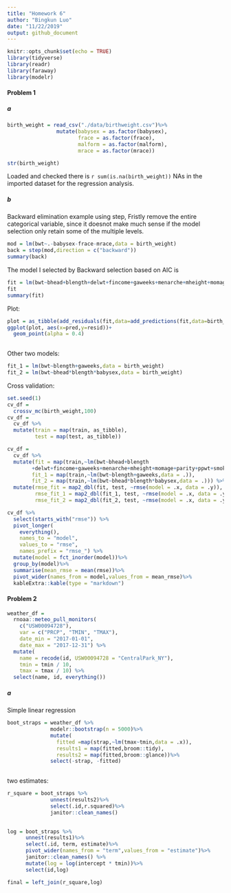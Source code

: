 ```yaml
---
title: "Homework 6"
author: "Bingkun Luo"
date: "11/22/2019"
output: github_document
---
```


```r
knitr::opts_chunk$set(echo = TRUE)
library(tidyverse)
library(readr)
library(faraway)
library(modelr)

```

#### Problem 1
##### a

```r
birth_weight = read_csv("./data/birthweight.csv")%>%
                mutate(babysex = as.factor(babysex),
                       frace = as.factor(frace),
                       malform = as.factor(malform),
                       mrace = as.factor(mrace))

str(birth_weight)
```

Loaded and checked there is `r sum(is.na(birth_weight))` NAs in the imported dataset for the regression analysis.

##### b
Backward elimination example using step, 
Fristly remove the entire categorical variable, since it doesnot make much sense if the model selection only retain some of the  multiple levels.
```r
mod = lm(bwt~.-babysex-frace-mrace,data = birth_weight)
back = step(mod,direction = c("backward")) 
summary(back)
```


The model I selected by Backward selection based on AIC is 

```r
fit = lm(bwt~bhead+blength+delwt+fincome+gaweeks+menarche+mheight+momage+parity+ppwt+smoken,data = birth_weight)
fit
summary(fit)
```



Plot:

```r

plot = as_tibble(add_residuals(fit,data=add_predictions(fit,data=birth_weight)))
ggplot(plot, aes(x=pred,y=resid))+
  geom_point(alpha = 0.4)
  

```



Other two models:

```r
fit_1 = lm(bwt~blength+gaweeks,data = birth_weight)
fit_2 = lm(bwt~bhead*blength*babysex,data = birth_weight)

```

Cross validation:

```r

set.seed(1)
cv_df = 
  crossv_mc(birth_weight,100) 
cv_df =
  cv_df %>% 
  mutate(train = map(train, as_tibble),
         test = map(test, as_tibble))
```


```r
cv_df = 
  cv_df %>% 
  mutate(fit = map(train,~lm(bwt~bhead+blength 
        +delwt+fincome+gaweeks+menarche+mheight+momage+parity+ppwt+smoken,data = .)),
        fit_1 = map(train,~lm(bwt~blength+gaweeks,data = .)),
        fit_2 = map(train,~lm(bwt~bhead*blength*babysex,data = .))) %>% 
  mutate(rmse_fit = map2_dbl(fit, test, ~rmse(model = .x, data = .y)),
         rmse_fit_1 = map2_dbl(fit_1, test, ~rmse(model = .x, data = .y)),
         rmse_fit_2 = map2_dbl(fit_2, test, ~rmse(model = .x, data = .y)))
```



```r
cv_df %>% 
  select(starts_with("rmse")) %>% 
  pivot_longer(
    everything(),
    names_to = "model", 
    values_to = "rmse",
    names_prefix = "rmse_") %>% 
  mutate(model = fct_inorder(model))%>%
  group_by(model)%>%
  summarise(mean_rmse = mean(rmse))%>%
  pivot_wider(names_from = model,values_from = mean_rmse)%>%
  kableExtra::kable(type = "markdown")
```

#### Problem 2
```r
weather_df = 
  rnoaa::meteo_pull_monitors(
    c("USW00094728"),
    var = c("PRCP", "TMIN", "TMAX"), 
    date_min = "2017-01-01",
    date_max = "2017-12-31") %>%
  mutate(
    name = recode(id, USW00094728 = "CentralPark_NY"),
    tmin = tmin / 10,
    tmax = tmax / 10) %>%
  select(name, id, everything())
```

##### a

Simple linear regression

```r
boot_straps = weather_df %>% 
              modelr::bootstrap(n = 5000)%>%
              mutate(
                fitted =map(strap,~lm(tmax~tmin,data = .x)),
                results1 = map(fitted,broom::tidy),
                results2 = map(fitted,broom::glance))%>%
              select(-strap, -fitted)
 
```

two estimates:

```r
 
r_square = boot_straps %>%
              unnest(results2)%>%
              select(.id,r.squared)%>%
              janitor::clean_names()

             
log = boot_straps %>%
      unnest(results1)%>%
      select(.id, term, estimate)%>%
      pivot_wider(names_from = "term",values_from = "estimate")%>% 
      janitor::clean_names() %>% 
      mutate(log = log(intercept * tmin))%>%
      select(id,log)

final = left_join(r_square,log)
              
```
















